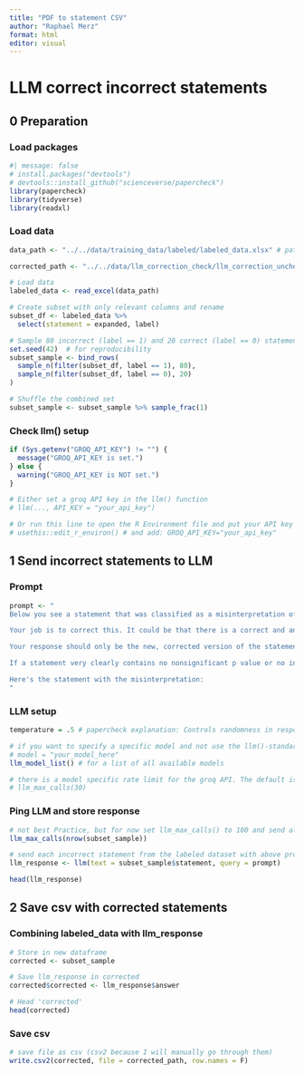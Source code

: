 ```yaml
---
title: "PDF to statement CSV"
author: "Raphael Merz"
format: html
editor: visual
---
```


# LLM correct incorrect statements

## 0 Preparation

### Load packages

```r
#| message: false
# install.packages("devtools") 
# devtools::install_github("scienceverse/papercheck")
library(papercheck)
library(tidyverse)
library(readxl)
```

### Load data

```r
data_path <- "../../data/training_data/labeled/labeled_data.xlsx" # path to where the csv with human-labeled statements is

corrected_path <- "../../data/llm_correction_check/llm_correction_unchecked.csv"# path to where the final csv with the corrected statements should be stored

# Load data
labeled_data <- read_excel(data_path)

# Create subset with only relevant columns and rename
subset_df <- labeled_data %>%
  select(statement = expanded, label)

# Sample 80 incorrect (label == 1) and 20 correct (label == 0) statements
set.seed(42)  # for reproducibility
subset_sample <- bind_rows(
  sample_n(filter(subset_df, label == 1), 80),
  sample_n(filter(subset_df, label == 0), 20)
)

# Shuffle the combined set
subset_sample <- subset_sample %>% sample_frac(1)
```

### Check llm() setup

```r
if (Sys.getenv("GROQ_API_KEY") != "") {
  message("GROQ_API_KEY is set.")
} else {
  warning("GROQ_API_KEY is NOT set.")
}

# Either set a groq API key in the llm() function
# llm(..., API_KEY = "your_api_key")

# Or run this line to open the R Environment file and put your API key there (recommended)
# usethis::edit_r_environ() # and add: GROQ_API_KEY="your_api_key"
```

## 1 Send incorrect statements to LLM

### Prompt

```r
prompt <- "
Below you see a statement that was classified as a misinterpretation of a nonsignificant finding as the absence of an effect. This could be because the authors explicitly say that there is or was no effect/difference/association etc., but they could also say that groups/conditions etc. where similar/comparable or something similar.

Your job is to correct this. It could be that there is a correct and an incorrect interpretation (e.g., first 'no significant difference' and then 'there was no effect'), or multiple incorrect interpretations. Ignore any other potentially problematic things in the statements and try to stay as close to the originaly statement as possible, while still fixing any misinterpretations as no effect/similar, like described above.

Your response should only be the new, corrected version of the statement an nothing else.

If a statement very clearly contains no nonsignificant p value or no interpretation of it, or the statement doesn't seem to be complete or, e.g., part of a table and no sentence or so, reply with only 'NO CORRECTION POSSIBLE'.

Here's the statement with the misinterpretation:
"
```

### LLM setup

```r
temperature = .5 # papercheck explanation: Controls randomness in responses. Lower values make responses more deterministic. Recommended range: 0.5-0.7 to prevent repetitions or incoherent outputs; valued between 0 inclusive and 2 exclusive

# if you want to specify a specific model and not use the llm()-standard
# model = "your_model_here"
llm_model_list() # for a list of all available models

# there is a model specific rate limit for the groq API. The default is set to 30. If you want to change it, run this code and adjust the rate limit accordingly
# llm_max_calls(30)
```

### Ping LLM and store response

```r
# not best Practice, but for now set llm_max_calls() to 100 and send all statements at once
llm_max_calls(nrow(subset_sample))

# send each incorrect statement from the labeled dataset with above prompt to the llm
llm_response <- llm(text = subset_sample$statement, query = prompt)

head(llm_response)
```

## 2 Save csv with corrected statements

### Combining labeled_data with llm_response

```r
# Store in new dataframe
corrected <- subset_sample

# Save llm_response in corrected
corrected$corrected <- llm_response$answer

# Head 'corrected'
head(corrected)
```

### Save csv

```r
# save file as csv (csv2 because I will manually go through them)
write.csv2(corrected, file = corrected_path, row.names = F)
```
